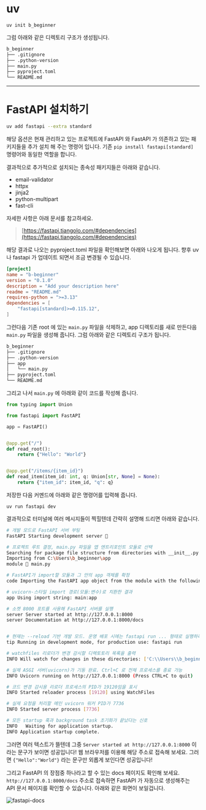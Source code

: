 # uv
```bash:uv-프로젝트-생성
uv init b_beginner
```

그럼 아래와 같은 디렉토리 구조가 생성됩니다.

```bash
b_beginner
├── .gitignore
├── .python-version
├── main.py
├── pyproject.toml
└── README.md
```




***

# FastAPI 설치하기

```bash
uv add fastapi --extra standard
```

해당 옵션은 현재 관리하고 있는 프로젝트에 FastAPI 와 FastAPI 가 의존하고 있는 패키지들을 추가 설치 해 주는 명령어 입니다. 기존 `pip install fastapi[standard]` 명령어와 동일한 역할을 합니다.

결과적으로 추가적으로 설치되는 종속성 패키지들은 아래와 같습니다.

* email-validator
* httpx
* jinja2
* python-multipart
* fast-cli

자세한 사항은 아래 문서를 참고하세요.

> [https://fastapi.tiangolo.com/#dependencies](https://fastapi.tiangolo.com/#dependencies)

해당 결과로 나오는 pyproject.toml 파일을 확인해보면 아래와 나오게 됩니다. 향후 uv 나 fastapi 가 업데이트 되면서 조금 변경될 수 있습니다.

```toml:pyproject.toml
[project]
name = "b-beginner"
version = "0.1.0"
description = "Add your description here"
readme = "README.md"
requires-python = ">=3.13"
dependencies = [
    "fastapi[standard]>=0.115.12",
]
```

그런다음 기존 root 에 있는 `main.py` 파일을 삭제하고, app 디렉토리를 새로 만든다음 `main.py` 파일을 생성해 줍니다. 그럼 아래와 같은 디렉토리 구조가 됩니다.

```bash
b_beginner
├── .gitignore
├── .python-version
├── app
│   └── main.py
├── pyproject.toml
└── README.md
```

그리고 나서 `main.py` 에 아래와 같이 코드를 작성해 줍니다.

```python:main.py
from typing import Union

from fastapi import FastAPI

app = FastAPI()


@app.get("/")
def read_root():
    return {"Hello": "World"}


@app.get("/items/{item_id}")
def read_item(item_id: int, q: Union[str, None] = None):
    return {"item_id": item_id, "q": q}
```

저장한 다음 커멘드에 아래와 같은 명령어를 입력해 줍니다.

```bash:서버-실행
uv run fastapi dev
```

결과적으로 터미널에 여러 메시지들이 찍힐텐데 간략히 설명해 드리면 아래와 같습니다.

```bash
# 개발 모드로 FastAPI 서버 부팅
FastAPI Starting development server 🚀

# 프로젝트 루트 결정, main.py 파일을 앱 엔트리포인트 모듈로 선택
Searching for package file structure from directories with __init__.py files
Importing from C:\Users\b_beginner\app
module 🐍 main.py

# FastAPI가 import할 모듈과 그 안의 app 객체를 확정
code Importing the FastAPI app object from the module with the following code: from main import app

# uvicorn-스타일 import 경로(모듈:변수)로 치환한 결과
app Using import string: main:app

# 소켓 8000 포트를 사용해 FastAPI 서버를 실행
server Server started at http://127.0.0.1:8000
server Documentation at http://127.0.0.1:8000/docs


# 현재는 --reload 기반 개발 모드. 운영 배포 시에는 fastapi run ... 형태로 실행하라는 권장사항
tip Running in development mode, for production use: fastapi run

# watchfiles 리로더가 변경 감시할 디렉토토리 목록을 출력
INFO Will watch for changes in these directories: ['C:\\Users\\b_beginner']

# 실제 ASGI 서버(uvicorn)가 기동 완료. Ctrl+C 로 전체 프로세스를 종료 가능
INFO Uvicorn running on http://127.0.0.1:8000 (Press CTRL+C to quit)

# 코드 변경 감시용 리로더 프로세스의 PID가 19120임을 표시
INFO Started reloader process [19120] using WatchFiles

# 실제 요청을 처리할 메인 uvicorn 워커 PID가 7736
INFO Started server process [7736]

# 모든 startup 훅과 background task 초기화가 끝났다는 신호
INFO   Waiting for application startup.
INFO Application startup complete.
```

그러면 여러 텍스트가 뜰텐데 그중 `Server started at http://127.0.0.1:8000` 이라는 문구가 보이면 성공입니다! 웹 브라우저를 이용해 해당 주소로 접속해 보세요. 그러면 `{"Hello":"World"}` 라는 문구만 외롭게 보인다면 성공입니다!

그리고 FastAPI 의 장점중 하나라고 할 수 있는 docs 페이지도 확인해 보세요. `http://127.0.0.1:8000/docs` 주소로 접속하면 FastAPI 가 자동으로 생성해주는 API 문서 페이지를 확인할 수 있습니다. 아래와 같은 화면이 보일겁니다.

![fastapi-docs](public/kr/fastapi/img/fastapi-docs.png)